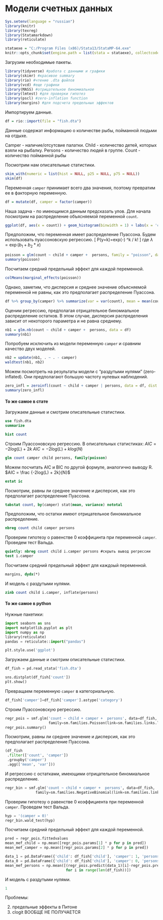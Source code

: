 # Модели счетных данных {#poisreg}


```r
Sys.setenv(language = "russian")
library(knitr)
library(texreg)
library(Statamarkdown)
library(reticulate)

stataexe = "C:/Program Files (x86)/Stata13/StataMP-64.exe"
knitr::opts_chunk$set(engine.path = list(stata = stataexe), collectcode = TRUE)
```

Загрузим необходимые пакеты.
```r
library(tidyverse) #работа с данными и графики
library(skimr) #красивое summary
library(rio) #чтение .dta файлов
library(vcd) #еще графики
library(MASS) #отрицательное биномиальное
library(lmtest) #для проверки гипотез
library(pscl) #zero-inflation function
library(margins) #для подсчета предельных эффектов
```

Импортируем данные.
```r
df = rio::import(file = "fish.dta")
```
Данные содержат информацию о количестве рыбы, пойманной людьми на отдыхе. 

Camper - наличие/отсутсвие палатки.
Child - количество детей, которых взяли на рыбалку.
Persons - количество людей в группе.
Count - количество пойманной рыбы


Посмотрим нам описательные статистики. 
```r
skim_with(numeric = list(hist = NULL, p25 = NULL, p75 = NULL))
skim(df)
```

Переменная `camper` принимает всего два значения, поэтому превратим ее в факторную переменную.

```r
df = mutate(df, camper = factor(camper))
```

Наша задача - по имеющимся данным предсказать улов. Для начала посмотрим на распределение объясняемой переменной `count`.
```r
ggplot(df, aes(x = count)) + geom_histogram(binwidth = 1) + labs(x = 'count', y = 'frequency', title = 'Distribution of count variable')
```

Предположим, что переменная имеет распределение Пуассона. Будем использовать пуассоновскую регрессию. 
\[
P(y=k)=exp(-\lambda) \lambda^k / k!
\]
где $\lambda=\exp(b_1 +b_2*x)$

```r
poisson = glm(count ~ child + camper +  persons, family = "poisson", data = df)
summary(poisson)
```

Посчитаем средний предельный эффект для каждой переменной.
```r
colMeans(marginal_effects(poisson))
```

Однако, заметим, что дисперсия и среднее значение объясняемой переменной не равны, как это предполагает распределение Пуассона.
```r
df %>% group_by(camper) %>% summarize(var = var(count), mean = mean(count))
```

Оценим регрессию, предполагая отрицательное биномиальное распределение остатков. В этом случае, дисперсия распределения зависит от некоторого параметра и не равна среднему.

```r
nb1 = glm.nb(count ~ child + camper +  persons, data = df)
summary(nb1)
```

Попробуем исключить из модели переменную `camper` и сравним качество двух моделей.
```r
nb2 = update(nb1, . ~ . - camper)
waldtest(nb1, nb2)
```


Можем посмотреть на результаты модели с "раздутыми нулями" (zero-inflated). Они предполагают большую частоту нулевых наблюдений.
```r
zero_infl = zeroinfl(count ~ child + camper | persons, data = df, dist = 'negbin')
summary(zero_infl)
```


#### То же самое в стате

Загружаем данные и смотрим описательные статистики.

```stata
use fish.dta
summarize
```

```stata
hist count
```

Строим Пуассоновскую регрессию. 
В описательных статистиках:
$AIC = -2log(L) + 2k$
$AIC = -2log(L) + klog(N)$


```stata
glm count camper child persons, family(poisson)
```

Можем посчитать AIC и BIC по другой формуле, аналогично выводу R.
$AIC = \frac {-2log(L) + 2k}{N}$
```stata
estat ic
```

Посмотрим, равны ли среднее значение и дисперсия, как это предполагает распределение Пуассона.
```stata
tabstat count, by(camper) stat(mean, variance) nototal
```

Предположим, что остатки имеют отрицательное биномиальное распределение.
```stata
nbreg count child camper persons
```
 
Проверим гипотезу о равенстве 0 коэффицинта при переменной `camper`. Проведем тест Вальда.
```stata
quietly: nbreg count child i.camper persons #скрыть вывод регрессии
test i.camper 
```

Посчитаем средний предельный эффект для каждоый переменной.
```stata
margins, dydx(*)
```

И модель с раздутыми нулями.
```stata
zinb count child i.camper, inflate(persons)
```


#### То же самое в python

Нужные пакетики:
```python
import seaborn as sns
import matplotlib.pyplot as plt
import numpy as np
library(reticulate)
pandas = reticulate::import("pandas")

plt.style.use('ggplot')
```

Загружаем данные и смотрим описательные статистики.
```python
df_fish = pd.read_stata('fish.dta')
```

```python
sns.distplot(df_fish['count'])
plt.show()
```

Превращаем переменную `camper` в категориальную.
```python
df_fish['camper']=df_fish['camper'].astype('category')
```

Строим Пуассоновскую регрессию.
```python
regr_pois = smf.glm('count ~ child + camper +  persons', data=df_fish,
                    family=sm.families.Poisson(link=sm.families.links.log)).fit()
regr_pois.summary()
```

Посмотрим, равны ли среднее значение и дисперсия, как это предполагает распределение Пуассона.
```python
(df_fish
 .filter(['count', 'camper'])
 .groupby('camper')
 .agg(['mean', 'var']))
```

И регрессию с остатками, имеющими отрицательное биномиальное распределение.
```python
regr_bin = smf.glm('count ~ child + camper +  persons', data=df_fish,
              family=sm.families.NegativeBinomial(link=sm.families.links.log)).fit()
```
 
Проверим гипотезу о равенстве 0 коэффициента при переменной `camper`. Проведем тест Вальда.
```python
hyp = '(camper = 0)'
regr_bin.wald_test(hyp)
```

Посчитаем средний предельный эффект для каждой переменной.
```python
pred = regr_pois.fittedvalues
mean_mef_child = np.mean([regr_pois.params[1] * p for p in pred])
mean_mef_camper = np.mean([regr_pois.params[2] * p for p in pred])

data_1 = pd.DataFrame({'child': df_fish['child'], 'camper': 1, 'persons': df_fish['persons']})
data_0 = pd.DataFrame({'child': df_fish['child'], 'camper': 0, 'persons': df_fish['persons']})
mean_mef_persons = np.mean([(regr_pois.predict(data_1)[i]-regr_pois.predict(data_0)[i]) 
                            for i in range(len(df_fish))])
```

И модель с раздутыми нулями.
```python
1
```


Проблемы:

2) предельные эффекты в Питоне
3) clogit ВООБЩЕ НЕ ПОЛУЧАЕТСЯ


